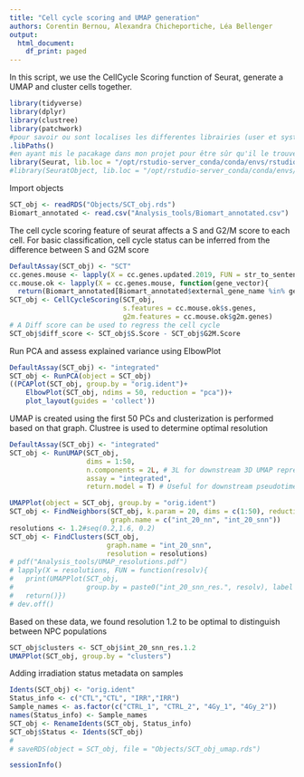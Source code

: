 ```yaml
---
title: "Cell cycle scoring and UMAP generation"
authors: Corentin Bernou, Alexandra Chicheportiche, Léa Bellenger
output:
  html_document:
    df_print: paged
---
```


In this script, we use the CellCycle Scoring function of Seurat, generate a UMAP and cluster cells together.

```r
library(tidyverse)
library(dplyr)
library(clustree)
library(patchwork)
#pour savoir ou sont localises les differentes librairies (user et system)
.libPaths()
#en ayant mis le pacakage dans mon projet pour être sûr qu'il le trouve
library(Seurat, lib.loc = "/opt/rstudio-server_conda/conda/envs/rstudio-server_4.1.0/lib/R/library/")
#library(SeuratObject, lib.loc = "/opt/rstudio-server_conda/conda/envs/rstudio-server_4.1.0/lib/R/library/") 
```

Import objects
```r
SCT_obj <- readRDS("Objects/SCT_obj.rds")
Biomart_annotated <- read.csv("Analysis_tools/Biomart_annotated.csv")
```

The cell cycle scoring feature of seurat affects a S and G2/M score to each cell.
For basic classification, cell cycle status can be inferred from the difference between S and G2M score
```r
DefaultAssay(SCT_obj) <- "SCT"
cc.genes.mouse <- lapply(X = cc.genes.updated.2019, FUN = str_to_sentence)
cc.mouse.ok <- lapply(X = cc.genes.mouse, function(gene_vector){
  return(Biomart_annotated[Biomart_annotated$external_gene_name %in% gene_vector,1])})
SCT_obj <- CellCycleScoring(SCT_obj, 
                            s.features = cc.mouse.ok$s.genes,
                            g2m.features = cc.mouse.ok$g2m.genes)
# A Diff score can be used to regress the cell cycle
SCT_obj$diff_score <- SCT_obj$S.Score - SCT_obj$G2M.Score
```

Run PCA and assess explained variance using ElbowPlot
```r
DefaultAssay(SCT_obj) <- "integrated"
SCT_obj <- RunPCA(object = SCT_obj)
((PCAPlot(SCT_obj, group.by = "orig.ident")+
    ElbowPlot(SCT_obj, ndims = 50, reduction = "pca"))+
    plot_layout(guides = 'collect'))
```

UMAP is created using the first 50 PCs and clusterization is performed based on that graph.
Clustree is used to determine optimal resolution
```r

DefaultAssay(SCT_obj) <- "integrated"
SCT_obj <- RunUMAP(SCT_obj,
                   dims = 1:50,
                   n.components = 2L, # 3L for downstream 3D UMAP representation, will affect 2D UMAP
                   assay = "integrated",
                   return.model = T) # Useful for downstream pseudotime applications 

UMAPPlot(object = SCT_obj, group.by = "orig.ident")
SCT_obj <- FindNeighbors(SCT_obj, k.param = 20, dims = c(1:50), reduction = "pca",
                         graph.name = c("int_20_nn", "int_20_snn"))
resolutions <- 1.2#seq(0.2,1.6, 0.2)
SCT_obj <- FindClusters(SCT_obj, 
                        graph.name = "int_20_snn", 
                        resolution = resolutions)
# pdf("Analysis_tools/UMAP_resolutions.pdf")
# lapply(X = resolutions, FUN = function(resolv){
#   print(UMAPPlot(SCT_obj, 
#                  group.by = paste0("int_20_snn_res.", resolv), label = T))
#   return()})
# dev.off()
```

Based on these data, we found resolution 1.2 to be optimal to distinguish between NPC populations
```r
SCT_obj$clusters <- SCT_obj$int_20_snn_res.1.2
UMAPPlot(SCT_obj, group.by = "clusters")
```

Adding irradiation status metadata on samples
```r
Idents(SCT_obj) <- "orig.ident"
Status_info <- c("CTL","CTL", "IRR","IRR")
Sample_names <- as.factor(c("CTRL_1", "CTRL_2", "4Gy_1", "4Gy_2"))
names(Status_info) <- Sample_names
SCT_obj <- RenameIdents(SCT_obj, Status_info)
SCT_obj$Status <- Idents(SCT_obj)
# 
# saveRDS(object = SCT_obj, file = "Objects/SCT_obj_umap.rds")
```

```r
sessionInfo()
```

